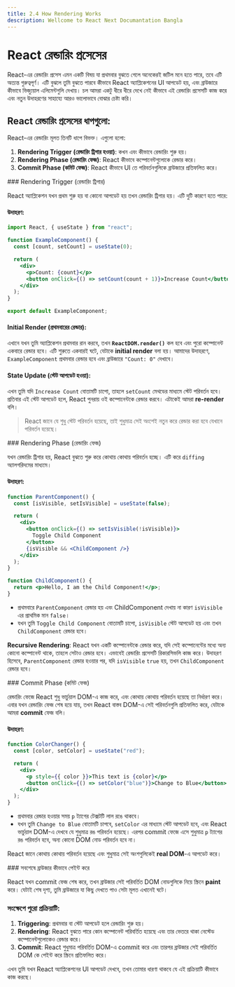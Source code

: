 ```yaml
---
title: 2.4 How Rendering Works
description: Wellcome to React Next Documantation Bangla
---
```



## <h1 className="bg-gradient-to-r from-blue-500 to-purple-500 inline-block text-transparent bg-clip-text text-4xl pt-2">React রেন্ডারিং প্রসেসের</h1>

React-এর রেন্ডারিং প্রসেস এমন একটি বিষয় যা প্রথমবার বুঝতে গেলে অনেকেরই জটিল মনে হতে পারে, তবে এটি অত্যন্ত গুরুত্বপূর্ণ। এটি বুঝলে তুমি বুঝতে পারবে কীভাবে React অ্যাপ্লিকেশনের UI আপডেট হয়, এবং ব্রাউজারে কীভাবে ভিজ্যুয়াল এলিমেন্টগুলি দেখায়। চল আমরা একটু ধীরে ধীরে দেখে নেই কীভাবে এই রেন্ডারিং প্রসেসটি কাজ করে এবং নতুন উদাহরণের সাহায্যে আরও ভালোভাবে বোঝার চেষ্টা করি।

## React রেন্ডারিং প্রসেসের ধাপগুলো:

React-এর রেন্ডারিং মূলত তিনটি ধাপে বিভক্ত। এগুলো হলো:

1. **Rendering Trigger (রেন্ডারিং ট্রিগার হওয়া)**: কখন এবং কীভাবে রেন্ডারিং শুরু হয়।
2. **Rendering Phase (রেন্ডারিং ফেজ)**: React কীভাবে কম্পোনেন্টগুলোকে রেন্ডার করে।
3. **Commit Phase (কমিট ফেজ)**: React কীভাবে UI তে পরিবর্তনগুলিকে ব্রাউজারে প্রতিফলিত করে।

<Steps>
<Step>
###  Rendering Trigger (রেন্ডারিং ট্রিগার)

React অ্যাপ্লিকেশন যখন প্রথম শুরু হয় বা কোনো আপডেট হয় তখন রেন্ডারিং ট্রিগার হয়। এটি দুটি কারণে হতে পারে:

#### উদাহরণ:

```jsx
import React, { useState } from "react";

function ExampleComponent() {
  const [count, setCount] = useState(0);

  return (
    <div>
      <p>Count: {count}</p>
      <button onClick={() => setCount(count + 1)}>Increase Count</button>
    </div>
  );
}

export default ExampleComponent;
```

#### Initial Render (প্রথমবারের রেন্ডার):

এখানে যখন তুমি অ্যাপ্লিকেশন প্রথমবার রান করবে, তখন **`ReactDOM.render()`** কল হবে এবং পুরো কম্পোনেন্ট একবারে রেন্ডার হবে। এটি শুরুতে একবারই ঘটে, যেটাকে **initial render** বলা হয়। আমাদের উদাহরণে, `ExampleComponent` প্রথমবার রেন্ডার হবে এবং ব্রাউজারে `"Count: 0"` দেখাবে।

#### State Update (স্টেট আপডেট হওয়া):

এখন তুমি যদি `Increase Count` বোতামটি চাপো, তাহলে `setCount` মেথডের মাধ্যমে স্টেট পরিবর্তন হবে। প্রতিবার এই স্টেট আপডেট হলে, React পুনরায় ওই কম্পোনেন্টকে রেন্ডার করবে। এটাকেই আমরা **re-render** বলি।

> React জানে যে শুধু স্টেট পরিবর্তন হয়েছে, তাই শুধুমাত্র সেই অংশেই নতুন করে রেন্ডার করা হবে যেখানে পরিবর্তন হয়েছে।

</Step>
<Step>
###  Rendering Phase (রেন্ডারিং ফেজ)

যখন রেন্ডারিং ট্রিগার হয়, React বুঝতে শুরু করে কোথায় কোথায় পরিবর্তন হচ্ছে। এটি করে `diffing` অ্যালগরিদমের মাধ্যমে।

#### উদাহরণ:

```jsx
function ParentComponent() {
  const [isVisible, setIsVisible] = useState(false);

  return (
    <div>
      <button onClick={() => setIsVisible(!isVisible)}>
        Toggle Child Component
      </button>
      {isVisible && <ChildComponent />}
    </div>
  );
}

function ChildComponent() {
  return <p>Hello, I am the Child Component!</p>;
}
```

- প্রথমবারে `ParentComponent` রেন্ডার হয় এবং ChildComponent দেখায় না কারণ `isVisible` এর প্রাথমিক মান `false`।
- যখন তুমি `Toggle Child Component` বোতামটি চাপো, `isVisible` স্টেট আপডেট হয় এবং তখন `ChildComponent` রেন্ডার হবে।

**Recursive Rendering**: React যখন একটি কম্পোনেন্টকে রেন্ডার করে, যদি সেই কম্পোনেন্টের মধ্যে অন্য কোনো কম্পোনেন্ট থাকে, তাহলে সেটাও রেন্ডার হবে। এভাবেই রেন্ডারিং প্রসেসটি রিকারসিভলি কাজ করে। উদাহরণ হিসেবে, `ParentComponent` রেন্ডার হওয়ার পর, যদি `isVisible` `true` হয়, তখন `ChildComponent` রেন্ডার হবে।

</Step>
<Step>
###  Commit Phase (কমিট ফেজ)

রেন্ডারিং ফেজে React শুধু ভার্চুয়াল DOM-এ কাজ করে, এবং কোথায় কোথায় পরিবর্তন হয়েছে তা নির্ধারণ করে। এবার যখন রেন্ডারিং ফেজ শেষ হয়ে যায়, তখন React বাস্তব DOM-এ সেই পরিবর্তনগুলি প্রতিফলিত করে, যেটাকে আমরা **commit** ফেজ বলি।

#### উদাহরণ:

```jsx
function ColorChanger() {
  const [color, setColor] = useState("red");

  return (
    <div>
      <p style={{ color }}>This text is {color}</p>
      <button onClick={() => setColor("blue")}>Change to Blue</button>
    </div>
  );
}
```

- প্রথমবার রেন্ডার হওয়ার সময় `p` ট্যাগের টেক্সটটি লাল রঙে থাকবে।
- যখন তুমি `Change to Blue` বোতামটি চাপবে, `setColor` এর মাধ্যমে স্টেট আপডেট হবে, এবং React ভার্চুয়াল DOM-এ দেখবে যে শুধুমাত্র রঙ পরিবর্তন হয়েছে। এরপর commit ফেজে এসে শুধুমাত্র `p` ট্যাগের রঙ পরিবর্তন হবে, অন্য কোনো DOM নোড পরিবর্তন হবে না।

React জানে কোথায় কোথায় পরিবর্তন হয়েছে এবং শুধুমাত্র সেই অংশগুলিকেই **real DOM**-এ আপডেট করে।

</Step>
</Steps>
### সবশেষে ব্রাউজার কীভাবে পেইন্ট করে

React যখন commit ফেজ শেষ করে, তখন ব্রাউজার সেই পরিবর্তিত DOM নোডগুলিকে নিয়ে স্ক্রিনে **paint** করে। যেটাই শেষ দৃশ্য, তুমি ব্রাউজারে যা কিছু দেখতে পাও সেটা মূলত এখানেই ঘটে।

### সংক্ষেপে পুরো প্রক্রিয়াটি:

1. **Triggering**: প্রথমবার বা স্টেট আপডেট হলে রেন্ডারিং শুরু হয়।
2. **Rendering**: React বুঝতে পারে কোন কম্পোনেন্ট পরিবর্তিত হয়েছে এবং তার ভেতরে থাকা নেস্টেড কম্পোনেন্টগুলোকেও রেন্ডার করে।
3. **Commit**: React শুধুমাত্র পরিবর্তিত DOM-এ commit করে এবং তারপর ব্রাউজার সেই পরিবর্তিত DOM কে পেইন্ট করে স্ক্রিনে প্রতিফলিত করে।

এখন তুমি যখন React অ্যাপ্লিকেশনের UI আপডেট দেখবে, তখন তোমার ধারণা থাকবে যে এই প্রক্রিয়াটি কীভাবে কাজ করছে।
